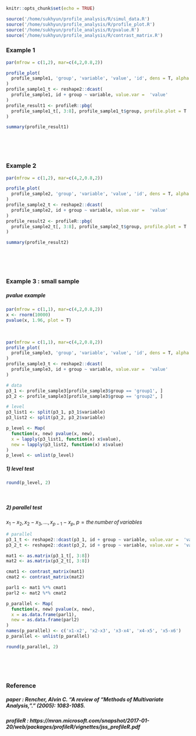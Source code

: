 ```r
knitr::opts_chunk$set(echo = TRUE)
```
```r
source('/home/sukhyun/profile_analysis/R/simul_data.R')
source('/home/sukhyun/profile_analysis/R/profile_plot.R')
source('/home/sukhyun/profile_analysis/R/pvalue.R')
source('/home/sukhyun/profile_analysis/R/contrast_matrix.R')
```

### Example 1
```r
par(mfrow = c(1,2), mar=c(4,2,0.8,2))

profile_plot(
  profile_sample1, 'group', 'variable', 'value', 'id', dens = T, alpha = 0.3
)
profile_sample1_t <- reshape2::dcast(
  profile_sample1, id + group ~ variable, value.var =  'value'
)
profile_result1 <- profileR::pbg(
  profile_sample1_t[, 3:8], profile_sample1_t$group, profile.plot = T
)
```
```r
summary(profile_result1)
```
<br>  
<br>  

### Example 2
```r
par(mfrow = c(1,2), mar=c(4,2,0.8,2))

profile_plot(
  profile_sample2, 'group', 'variable', 'value', 'id', dens = T, alpha = 0.3
)
profile_sample2_t <- reshape2::dcast(
  profile_sample2, id + group ~ variable, value.var =  'value'
)
profile_result2 <- profileR::pbg(
  profile_sample2_t[, 3:8], profile_sample2_t$group, profile.plot = T
)
```
```r
summary(profile_result2)
```
<br>  
<br>  

### Example 3 : small sample
##### pvalue example
```r
par(mfrow = c(1,1), mar=c(4,2,0.8,2))
x <- rnorm(10000)
pvalue(x, 1.96, plot = T)
```
<br>  

```r
par(mfrow = c(1,1), mar=c(4,2,0.8,2))
profile_plot(
  profile_sample3, 'group', 'variable', 'value', 'id', dens = T, alpha = 0.3
)
profile_sample3_t <- reshape2::dcast(
  profile_sample3, id + group ~ variable, value.var =  'value'
)

# data
p3_1 <- profile_sample3[profile_sample3$group == 'group1', ]
p3_2 <- profile_sample3[profile_sample3$group == 'group2', ]
```
```r
# level
p3_list1 <- split(p3_1, p3_1$variable)
p3_list2 <- split(p3_2, p3_2$variable)

p_level <- Map(
  function(x, new) pvalue(x, new),
  x = lapply(p3_list1, function(x) x$value),
  new = lapply(p3_list2, function(x) x$value)
)
p_level <- unlist(p_level)
```
##### 1) level test
```r
round(p_level, 2)
```
<br>  

##### 2) parallel test  
  
$x_1 - x_2, x_2 - x_3, ..., x_{p-1} - x_p,\;p = the\,number\,of\,variables$  
```r
# parallel
p3_1_t <- reshape2::dcast(p3_1, id + group ~ variable, value.var =  'value')
p3_2_t <- reshape2::dcast(p3_2, id + group ~ variable, value.var =  'value')

mat1 <- as.matrix(p3_1_t[, 3:8])
mat2 <- as.matrix(p3_2_t[, 3:8])

cmat1 <- contrast_matrix(mat1)
cmat2 <- contrast_matrix(mat2)

parl1 <- mat1 %*% cmat1
parl2 <- mat2 %*% cmat2

p_parallel <- Map(
  function(x, new) pvalue(x, new),
  x = as.data.frame(parl1),
  new = as.data.frame(parl2)
)
names(p_parallel) <- c('x1-x2', 'x2-x3', 'x3-x4', 'x4-x5', 'x5-x6')
p_parallel <- unlist(p_parallel)
```
```r
round(p_parallel, 2)
```
<br>  
<br>  

### Reference  
##### paper : Rencher, Alvin C. "A review of “Methods of Multivariate Analysis, ”." (2005): 1083-1085.  
##### profileR : https://mran.microsoft.com/snapshot/2017-01-20/web/packages/profileR/vignettes/jss_profileR.pdf  

